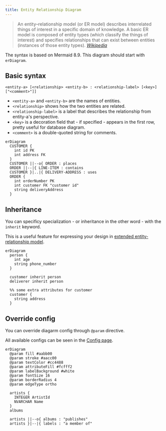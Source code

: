 ```yaml
---
title: Entity Relationship Diagram
---
```


> An entity–relationship model (or ER model) describes interrelated things of interest in a specific domain of knowledge. A basic ER model is composed of entity types (which classify the things of interest) and specifies relationships that can exist between entities (instances of those entity types).
> <cite><a href="https://en.wikipedia.org/wiki/Entity%E2%80%93relationship_model">Wikipedia</a></cite>

The syntax is based on Mermaid 8.9. This diagram should start with `erDiagram`.

## Basic syntax

```
<entity-a> [<relationship> <entity-b> : <relationship-label> [<key>] ["<comment>"]]
```

- `<entity-a>` and `<entity-b>` are the names of entities.
- `<relationship>` shows how the two entities are related.
- `<relationship-label>` is a label that describes the relationship from entity-a's perspective.
- `<key>` is a decoration field that - if specified - appears in the first row, pretty useful for database diagram.
- `<comment>` is a double-quoted string for comments.

```pintora play
erDiagram
  CUSTOMER {
    int id PK
    int address FK
  }
  CUSTOMER ||--o{ ORDER : places
  ORDER ||--|{ LINE-ITEM : contains
  CUSTOMER }|..|{ DELIVERY-ADDRESS : uses
  ORDER {
    int orderNumber PK
    int customer FK "customer id"
    string deliveryAddress
  }
```

## Inheritance

You can specificy specialization - or inheritance in the other word - with the `inherit` keyword.

This is a useful feature for expressing your design in [extended entity-relationship model](https://en.wikipedia.org/wiki/Enhanced_entity%E2%80%93relationship_model).

```pintora play
erDiagram
  person {
    int age
    string phone_number
  }

  customer inherit person
  deliverer inherit person

  %% some extra attributes for customer
  customer {
    string address
  }
```

## Override config

You can override diagarm config through `@param` directive.

All available configs can be seen in the [Config page](../configuration/config.md#er).

```pintora play
erDiagram
  @param fill #aabb00
  @param stroke #aacc00
  @param textColor #cc4488
  @param attributeFill #fcfff2
  @param labelBackground #white
  @param fontSize 16
  @param borderRadius 4
  @param edgeType ortho

  artists {
    INTEGER ArtistId
    NVARCHAR Name
  }
  albums

  artists ||--o{ albums : "publishes"
  artists }|--|{ labels : "a member of"
```
